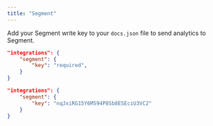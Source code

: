 ```yaml
---
title: "Segment"
---
```


Add your Segment write key to your `docs.json` file to send analytics to Segment.

<CodeGroup>

```json Analytics options in docs.json
"integrations": {
    "segment": {
        "key": "required",
    }
}
```

```json Example
"integrations": {
    "segment": {
        "key": "nqJxiRG15Y6M594P8Sb8ESEciU3VC2"
    }
}
```

</CodeGroup>